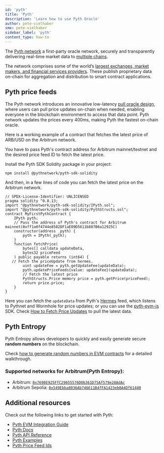 ```yaml
---
id: 'pyth'
title: 'Pyth'
description: 'Learn how to use Pyth Oracle'
author: pete-vielhaber
sme: pete-vielhaber
sidebar_label: 'pyth'
content_type: how-to
---
```


The [Pyth network](https://pyth.network/) a first-party oracle network, securely and transparently delivering real-time market data to [multiple chains](https://docs.pyth.network/price-feeds/contract-addresses).

The network comprises some of the world’s [largest exchanges, market makers, and financial services providers](https://pyth.network/publishers). These publish proprietary data on-chain for aggregation and distribution to smart contract applications.

## Pyth price feeds

The Pyth network introduces an innovative low-latency [pull oracle design](https://docs.pyth.network/price-feeds/pull-updates), where users can pull price updates on-chain when needed, enabling everyone in the blockchain environment to access that data point. Pyth network updates the prices every 400ms, making Pyth the fastest on-chain oracle.

Here is a working example of a contract that fetches the latest price of ARB/USD on the Arbitrum network.

You have to pass Pyth's contract address for Arbitrum mainnet/testnet and the desired price feed ID to fetch the latest price.

Install the Pyth SDK Solidity package in your project:

```tsx
npm install @pythnetwork/pyth-sdk-solidity
```

And then, in a few lines of code you can fetch the latest price on the Arbitrum network.

```solidity
// SPDX-License-Identifier: UNLICENSED
pragma solidity ^0.8.13;
import "@pythnetwork/pyth-sdk-solidity/IPyth.sol";
import "@pythnetwork/pyth-sdk-solidity/PythStructs.sol";
contract MyFirstPythContract {
    IPyth pyth;
    // Pass the address of Pyth's contract for Arbitrum mainnet(0xff1a0f4744e8582DF1aE09D5611b887B6a12925C)
    constructor(address _pyth) {
        pyth = IPyth(_pyth);
    }
    function fetchPrice(
        bytes[] calldata updateData,
        bytes32 priceFeed
    ) public payable returns (int64) {
   // Fetch the priceUpdate from hermes.
        uint updateFee = pyth.getUpdateFee(updateData);
        pyth.updatePriceFeeds{value: updateFee}(updateData);
        // Fetch the latest price
        PythStructs.Price memory price = pyth.getPrice(priceFeed);
        return price.price;
    }
}
```

Here you can fetch the `updateData` from Pyth's [Hermes](https://hermes.pyth.network/docs/) feed, which listens to Pythnet and Wormhole for price updates; or you can use the [pyth-evm-js](https://github.com/pyth-network/pyth-crosschain/blob/main/target_chains/ethereum/sdk/js/src/EvmPriceServiceConnection.ts#L15) SDK. Check [How to Fetch Price Updates](https://docs.pyth.network/price-feeds/fetch-price-updates) to pull the latest data.

## Pyth Entropy

Pyth Entropy allows developers to quickly and easily generate secure **random numbers** on the blockchain.

Check [how to generate random numbers in EVM contracts](https://docs.pyth.network/entropy/generate-random-numbers/evm) for a detailed walkthrough.

### Supported networks for Arbitrum(Pyth Entropy):

- Arbitrum: [`0x7698E925FfC29655576D0b361D75Af579e20AdAc`](https://arbiscan.io/address/0x7698E925FfC29655576D0b361D75Af579e20AdAc)
- Arbitrum Sepolia: [`0x549Ebba8036Ab746611B4fFA1423eb0A4Df61440`](https://sepolia.arbiscan.io/address/0x549Ebba8036Ab746611B4fFA1423eb0A4Df61440)

## Additional resources

Check out the following links to get started with Pyth:

- [Pyth EVM Integration Guide](https://docs.pyth.network/price-feeds/use-real-time-data/evm)
- [Pyth Docs](https://docs.pyth.network/home)
- [Pyth API Reference](https://api-reference.pyth.network/price-feeds/evm/getPrice)
- [Pyth Examples](https://github.com/pyth-network/pyth-examples)
- [Pyth Price Feed Ids](https://pyth.network/developers/price-feed-ids)

